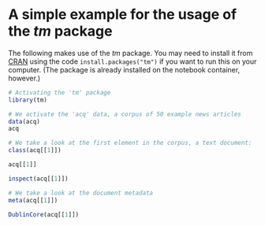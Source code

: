 # A simple example for the usage of the *tm* package


The following makes use of the *tm* package. You may need to install it from
[CRAN](https://cran.r-project.org/package=tm) using the code
`install.packages("tm")` if you want to run this on your computer. (The
package is already installed on the notebook container, however.)

```r
# Activating the 'tm' package
library(tm)
```

```r
# We activate the 'acq' data, a corpus of 50 example news articles
data(acq)
acq
```

```r
# We take a look at the first element in the corpus, a text document:
class(acq[[1]])
```

```r
acq[[1]]
```

```r
inspect(acq[[1]])
```

```r
# We take a look at the document metadata
meta(acq[[1]])
```

```r
DublinCore(acq[[1]])
```
